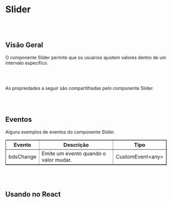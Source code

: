 
# Slider

<br></br>

## Visão Geral

O componente Slider permite que os usuários ajustem valores dentro de um intervalo específico.

<Canvas of={SliderStories.Properties}></Canvas>

<Meta isTemplate />

<br></br>

As propriedades a seguir são compartilhadas pelo componente Slider.

<Controls />

<br></br>

## Eventos

Alguns exemplos de eventos do componente Slider.
<table border="1">
  <thead>
    <tr>
      <th>Evento</th>
      <th>Descrição</th>
      <th>Tipo</th>
    </tr>
  </thead>
  <tbody>
    <tr>
      <td>bdsChange</td>
      <td>Emite um evento quando o valor mudar.</td>
      <td>CustomEvent&lt;any&gt;</td>
    </tr>
  </tbody>
</table>


<Source of={SliderStories.Events} />

<br></br>

## Usando no React

<Source of={SliderStories.FrameworkReact} />
